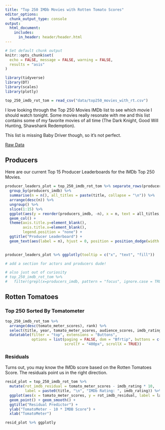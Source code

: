 ```yaml
---
title: "Top 250 IMDb Movies with Rotten Tomato Scores"
editor_options: 
  chunk_output_type: console
output:
  html_document:
    includes:
      in_header: header/header.html
---
```


```r
# Set default chunk output
knitr::opts_chunk$set(
  echo = FALSE, message = FALSE, warning = FALSE,
  results = "asis"
)
```

```r
library(tidyverse)
library(DT)
library(scales)
library(plotly)
```

```r
top_250_imdb_rot_tom = read_csv("data/top250_movies_with_rt.csv")

```

I love looking through the Top 250 Movies IMDb list to see which movie I should watch tonight. Some movies really resonate with me and this list contains some of my favorite movies of all time (The Dark Knight, Good Will Hunting, Shawshank Redemption).

This list is missing Baby Driver though, so it's not perfect. 

[Raw Data](data/top250_movies_with_rt.csv)


## Producers


Here are our current Top 15 Producer Leaderboards for the IMDb Top 250 Movies. 


```r
producer_leaders_plot = top_250_imdb_rot_tom %>% separate_rows(producers_imdb, sep = "\\|") %>%
  group_by(producers_imdb) %>%
  summarise(n = n(), all_titles = paste(title, collapse = "\n")) %>%
  arrange(desc(n)) %>%
  ungroup() %>%
  slice(1:15) %>%
  ggplot(aes(y = reorder(producers_imdb, -n), x = n, text = all_titles, fill = producers_imdb))+
  geom_col() +
  theme(axis.title.y=element_blank(),
        axis.title.x=element_blank(),
        legend.position = "none") +
  ggtitle("Producer Leaderboard") +
  geom_text(aes(label = n), hjust = 0, position = position_dodge(width = 1))
  

producer_leaders_plot %>% ggplotly(tooltip = c("x", "text", "fill"))

# add a section for actors and producers dude!

# also just out of curiosity
# top_250_imdb_rot_tom %>%
#   filter(grepl(x=producers_imdb, pattern = "focus", ignore.case = TRUE))
```


## Rotten Tomatoes

### Top 250 Sorted By Tomatometer

```r
top_250_imdb_rot_tom %>%
  arrange(desc(tomato_meter_scores), rank) %>% 
  select(title, year, tomato_meter_scores, audience_scores, imdb_rating) %>%
  datatable(filter = "top", extensions = "Buttons",
            options = list(paging = FALSE, dom = "Bfrtip", buttons = c("copy", "csv", "excel"),
                           scrollY = "400px", scrollX = TRUE))
```


### Residuals

Turns out, you may know the IMDb score based on the Rotten Tomatoes Score. The residuals point us in the right direction. 

```r
resid_plot = top_250_imdb_rot_tom %>%
  mutate(rot_imdb_residual = tomato_meter_scores - imdb_rating * 10,
         label = paste0(title, "\n", "IMDb Rating: ", imdb_rating)) %>%
  ggplot(aes(x = tomato_meter_scores, y = rot_imdb_residual, label = label)) +
  geom_point() + geom_smooth() +
  ggtitle("Residual Predictor") +
  ylab("TomatoMeter - 10 * IMDB Score") +
  xlab("TomatoMeter")

resid_plot %>% ggplotly

```






